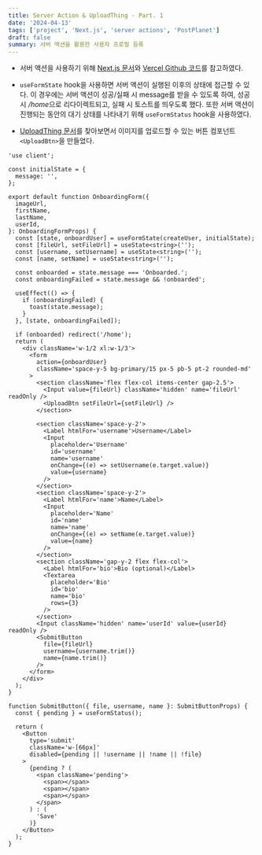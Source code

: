 ```yaml
---
title: Server Action & UploadThing - Part. 1
date: '2024-04-13'
tags: ['project', 'Next.js', 'server actions', 'PostPlanet']
draft: false
summary: 서버 액션을 활용한 사용자 프로필 등록
---
```


- 서버 액션을 사용하기 위해 [Next.js 문서](https://nextjs.org/docs/app/building-your-application/data-fetching/server-actions-and-mutations)와 [Vercel Github 코드](https://github.com/vercel/next.js/tree/canary/examples/next-forms)를 참고하였다.

- `useFormState` hook을 사용하면 서버 액션이 실행된 이후의 상태에 접근할 수 있다. 이 경우에는 서버 액션이 성공/실패 시 message를 받을 수 있도록 하여, 성공 시 */home*으로 리다이렉트되고, 실패 시 토스트를 띄우도록 했다. 또한 서버 액션이 진행되는 동안의 대기 상태를 나타내기 위해 `useFormStatus` hook을 사용하였다.

- [UploadThing 문서](https://docs.uploadthing.com/)를 찾아보면서 이미지를 업로드할 수 있는 버튼 컴포넌트 `<UploadBtn>`을 만들었다.

```tsx:components/onboarding-form.tsx
'use client';

const initialState = {
  message: '',
};

export default function OnboardingForm({
  imageUrl,
  firstName,
  lastName,
  userId,
}: OnboardingFormProps) {
  const [state, onboardUser] = useFormState(createUser, initialState);
  const [fileUrl, setFileUrl] = useState<string>('');
  const [username, setUsername] = useState<string>('');
  const [name, setName] = useState<string>('');

  const onboarded = state.message === 'Onboarded.';
  const onboardingFailed = state.message && !onboarded';

  useEffect(() => {
    if (onboardingFailed) {
      toast(state.message);
    }
  }, [state, onboardingFailed]);

  if (onboarded) redirect('/home');
  return (
    <div className='w-1/2 xl:w-1/3'>
      <form
        action={onboardUser}
        className='space-y-5 bg-primary/15 px-5 pb-5 pt-2 rounded-md'
      >
        <section className='flex flex-col items-center gap-2.5'>
          <Input value={fileUrl} className='hidden' name='fileUrl' readOnly />
          <UploadBtn setFileUrl={setFileUrl} />
        </section>

        <section className='space-y-2'>
          <Label htmlFor='username'>Username</Label>
          <Input
            placeholder='Username'
            id='username'
            name='username'
            onChange={(e) => setUsername(e.target.value)}
            value={username}
          />
        </section>
        <section className='space-y-2'>
          <Label htmlFor='name'>Name</Label>
          <Input
            placeholder='Name'
            id='name'
            name='name'
            onChange={(e) => setName(e.target.value)}
            value={name}
          />
        </section>
        <section className='gap-y-2 flex flex-col'>
          <Label htmlFor='bio'>Bio (optional)</Label>
          <Textarea
            placeholder='Bio'
            id='bio'
            name='bio'
            rows={3}
          />
        </section>
        <Input className='hidden' name='userId' value={userId} readOnly />
        <SubmitButton
          file={fileUrl}
          username={username.trim()}
          name={name.trim()}
        />
      </form>
    </div>
  );
}

function SubmitButton({ file, username, name }: SubmitButtonProps) {
  const { pending } = useFormStatus();

  return (
    <Button
      type='submit'
      className='w-[66px]'
      disabled={pending || !username || !name || !file}
    >
      {pending ? (
        <span className='pending'>
          <span></span>
          <span></span>
          <span></span>
        </span>
      ) : (
        'Save'
      )}
    </Button>
  );
}   
```